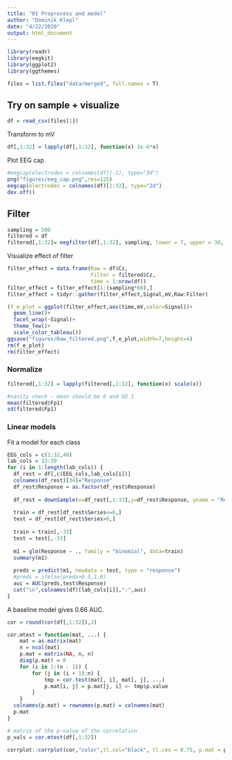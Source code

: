 ```yaml
---
title: "01 Preprocess and model"
author: "Dominik Klepl"
date: "4/22/2020"
output: html_document
---
```


```r
library(readr)
library(eegkit)
library(ggplot2)
library(ggthemes)
```

```r
files = list.files("data/merged", full.names = T)
```

## Try on sample + visualize
```r
df = read_csv(files[1])
```

Transform to mV
```r
df[,1:32] = lapply(df[,1:32], function(x) 1e-6*x)
```

Plot EEG cap
```r
#eegcap(electrodes = colnames(df)[-1], type="3d")
png("figures/eeg_cap.png",res=125)
eegcap(electrodes = colnames(df)[1:32], type="2d")
dev.off()
```

## Filter
```r
sampling = 500
filtered = df
filtered[,1:32]= eegfilter(df[,1:32], sampling, lower = 7, upper = 30, method = "butter", order = 5, forwardreverse = F)
```


Visualize effect of filter
```r
filter_effect = data.frame(Raw = df$Cz,
                           Filter = filtered$Cz,
                           time = 1:nrow(df))
filter_effect = filter_effect[1:(sampling*60),]
filter_effect = tidyr::gather(filter_effect,Signal,mV,Raw:Filter)

(f_e_plot = ggplot(filter_effect,aes(time,mV,color=Signal))+
  geom_line()+
  facet_wrap(~Signal)+
  theme_few()+
  scale_color_tableau())
ggsave("figures/Raw_filtered.png",f_e_plot,width=7,height=4)
rm(f_e_plot)
rm(filter_effect)
```

### Normalize
```r
filtered[,1:32] = lapply(filtered[,1:32], function(x) scale(x))

#sanity check - mean should be 0 and SD 1
mean(filtered$Fp1)
sd(filtered$Fp1)
```

### Linear models

Fit a model for each class
```r
EEG_cols = c(1:32,40)
lab_cols = 33:39
for (i in 1:length(lab_cols)) {
  df_rest = df[,c(EEG_cols,lab_cols[i])]
  colnames(df_rest)[34]="Response"
  df_rest$Response = as.factor(df_rest$Response)
  
  df_rest = downSample(x=df_rest[,1:33],y=df_rest$Response, yname = "Response")
  
  train = df_rest[df_rest$Series<=6,]
  test = df_rest[df_rest$Series>6,]
  
  train = train[,-33]
  test = test[,-33]
  
  m1 = glm(Response ~ ., family = "binomial", data=train)
  summary(m1)
  
  preds = predict(m1, newdata = test, type = "response")
  #preds = ifelse(preds>0.5,1,0)
  auc = AUC(preds,test$Response)
  cat("\n",colnames(df)[lab_cols[i]],":",auc)
}

```
A baseline model gives 0.66 AUC.

```r
cor = round(cor(df[,1:32]),2)

cor.mtest = function(mat, ...) {
    mat = as.matrix(mat)
    n = ncol(mat)
    p.mat = matrix(NA, n, n)
    diag(p.mat) = 0
    for (i in 1:(n - 1)) {
        for (j in (i + 1):n) {
            tmp = cor.test(mat[, i], mat[, j], ...)
            p.mat[i, j] = p.mat[j, i] <- tmp$p.value
        }
    }
  colnames(p.mat) = rownames(p.mat) = colnames(mat)
  p.mat
}

# matrix of the p-value of the correlation
p_vals = cor.mtest(df[,1:32])

corrplot::corrplot(cor,"color",tl.col="black", tl.cex = 0.75, p.mat = p_vals,sig.level = 0.001,addCoef.col = "black",number.cex = 0.5)
```

